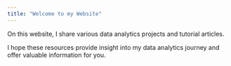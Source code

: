 ```yaml
---
title: "Welcome to my Website"
---
```


On this website, I share various data analytics projects and tutorial articles.

I hope these resources provide insight into my data analytics journey and offer valuable information for you.
